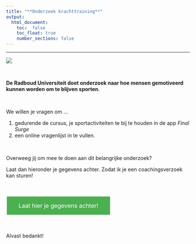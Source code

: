 ```yaml
---
title: "**Onderzoek krachttraining**" 
output: 
  html_document:
    toc:  false
    toc_float: true
    number_sections: false
---
```


----


![](images/rsc.png)


<br>

**De Radboud Universiteit doet onderzoek naar hoe mensen gemotiveerd kunnen worden om te blijven sporten**. 

<br>

We willen je vragen om ...

1. gedurende de cursus, je sportactiviteiten te bij te houden in de app *Final Surge*
2. een online vragenlijst in te vullen.

<br>


Overweeg jij om mee te doen aan dit belangrijke onderzoek?

Laat dan hieronder je gegevens achter. Zodat ik je een coachingsverzoek kan sturen!

<!---we should move this to a css file and include it

https://www.w3schools.com/csS/css3_buttons.asp

-->
<style>
.button {
  background-color: #4CAF50; /* Green */
  border: none;
  color: white;
  padding: 15px 32px;
  text-align: center;
  text-decoration: none;
  display: inline-block;
  font-size: 16px;
  margin: 4px 2px;
  cursor: pointer;
  -webkit-transition-duration: 0.4s; /* Safari */
  transition-duration: 0.4s;
}

.button1 {
  box-shadow: 0 8px 16px 0 rgba(0,0,0,0.2), 0 6px 20px 0 rgba(0,0,0,0.19);
}

.button2:hover {
  box-shadow: 0 12px 16px 0 rgba(0,0,0,0.24),0 17px 50px 0 rgba(0,0,0,0.19);
}
</style>

<br>

<a href="https://limesurvey.jtolsma.nl/limesurvey/limesurvey/index.php/163229?newtest=Y&lang=nl" target="_self" class="button button2">Laat hier je gegevens achter!</a>


<br>

Alvast bedankt!









